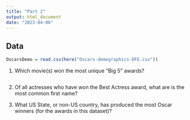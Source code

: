```yaml
---
title: "Part 2"
output: html_document
date: "2023-04-06"
---
```

## Data
```r
OscarsDemo = read.csv(here("Oscars-demographics-DFE.csv"))
```

1. Which movie(s) won the most unique "Big 5" awards?
```r

```

2. Of all actresses who have won the Best Actress award, what are is the most common first name?  

3. What US State, or non-US country, has produced the most Oscar winners (for the awards in this dataset)?